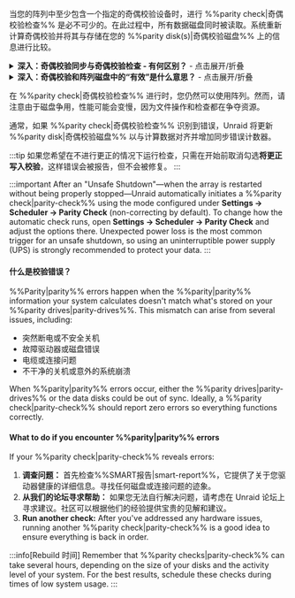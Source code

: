当您的阵列中至少包含一个指定的奇偶校验设备时，进行 %%parity check|奇偶校验检查%% 是必不可少的。在此过程中，所有数据磁盘同时被读取。系统重新计算奇偶校验并将其与存储在您的 %%parity disk(s)|奇偶校验磁盘%% 上的信息进行比较。

<details>
  <summary><strong>深入：奇偶校验同步与奇偶校验检查 - 有何区别？</strong> - 点击展开/折叠</summary>

  %%parity|奇偶校验%% 同步会读取所有数据磁盘并从零开始创建 %%parity|奇偶校验%% ，将结果保存到 %%parity drives|奇偶校验磁盘%% 上。通常在您添加或更换 %%parity drives|奇偶校验磁盘%% 或进行重大配置更改后，此过程会发生。

  %%parity check|奇偶校验检查%% 会读取所有数据磁盘以及 %%parity drives|奇偶校验磁盘%% 。它重新计算 %%parity|奇偶校验%% 值并与存储值进行比较。有两种模式来运行 %%parity check|奇偶校验检查%%：

  - **修正 (CORRECT)：** 如果发现不匹配，它会更新 %%parity disk|奇偶校验磁盘%% 并记录事件。
  - **非校正（NOCORRECT）：** 仅记录发现的错误而不更新校验。

  为避免过多日志记录，在 %%parity check|奇偶校验检查%% 过程中仅报告前 100 个错误地址。这些不匹配被称为 **同步错误** ，表明奇偶校验与数据不一致，通常由于如突然断电或硬件问题所致。每个同步错误按 4KiB 块计数 - 这是系统的 I/O 单元大小（称为 Linux 页大小）。
</details>

<details>
  <summary><strong>深入：奇偶校验和阵列磁盘中的“有效”是什么意思？</strong> - 点击展开/折叠</summary>

  **有效的 %%parity disk|奇偶校验磁盘%%** 表示在最后一次成功 %%parity|奇偶校验%% 同步后，Unraid 认定该 %%parity|奇偶校验%% 是 "好" 的，意味着如果磁盘出现故障，它适合数据恢复。"有效" 状态适用于阵列中的每个磁盘，而不仅仅是 %%parity|奇偶校验%% 。如果除一个之外的所有磁盘都是有效的，Unraid 可以使用 %%parity|奇偶校验%% 重建丢失或故障磁盘的数据。

  即使在非修正检查后发生一些同步错误，Unraid 仍保持 %%parity disk|奇偶校验磁盘%% 的 "有效" 状态。这样您仍然可以恢复故障磁盘。如果 %%parity|奇偶校验%% 被标记为无效，您将在仅发生一次额外故障后面临两个无效磁盘的风险，从而导致潜在数据丢失。
</details>

在 %%parity check|奇偶校验检查%% 进行时，您仍然可以使用阵列。然而，请注意由于磁盘争用，性能可能会变慢，因为文件操作和检查都在争夺资源。

通常，如果 %%parity check|奇偶校验检查%% 识别到错误，Unraid 将更新 %%parity disk|奇偶校验磁盘%% 以与计算数据对齐并增加同步错误计数器。

:::tip
如果您希望在不进行更正的情况下运行检查，只需在开始前取消勾选**将更正写入校验**，这样错误会被报告，但不会被修复。
:::

:::important
After an "Unsafe Shutdown"—when the array is restarted without being properly stopped—Unraid automatically initiates a %%parity check|parity-check%% using the mode configured under **Settings → Scheduler → Parity Check** (non-correcting by default). To change how the automatic check runs, open **Settings → Scheduler → Parity Check** and adjust the options there. Unexpected power loss is the most common trigger for an unsafe shutdown, so using an uninterruptible power supply (UPS) is strongly recommended to protect your data.
:::

<h4>什么是校验错误？</h4>

%%Parity|parity%% errors happen when the %%parity|parity%% information your system calculates doesn't match what's stored on your %%parity drives|parity-drives%%. This mismatch can arise from several issues, including:

- 突然断电或不安全关机
- 故障驱动器或磁盘错误
- 电缆或连接问题
- 不干净的关机或意外的系统崩溃

When %%parity|parity%% errors occur, either the %%parity drives|parity-drives%% or the data disks could be out of sync. Ideally, a %%parity check|parity-check%% should report zero errors so everything functions correctly.

<h4>What to do if you encounter %%parity|parity%% errors</h4>

If your %%parity check|parity-check%% reveals errors:

1. **调查问题：** 首先检查%%SMART报告|smart-report%%，它提供了关于您驱动器健康的详细信息。寻找任何磁盘或连接问题的迹象。
2. **从我们的论坛寻求帮助：** 如果您无法自行解决问题，请考虑在 Unraid 论坛上寻求建议。社区可以根据他们的经验提供宝贵的见解和建议。
3. **Run another check:** After you've addressed any hardware issues, running another %%parity check|parity-check%% is a good idea to ensure everything is back in order.

:::info[Rebuild 时间]
Remember that %%parity checks|parity-check%% can take several hours, depending on the size of your disks and the activity level of your system. For the best results, schedule these checks during times of low system usage.
:::
